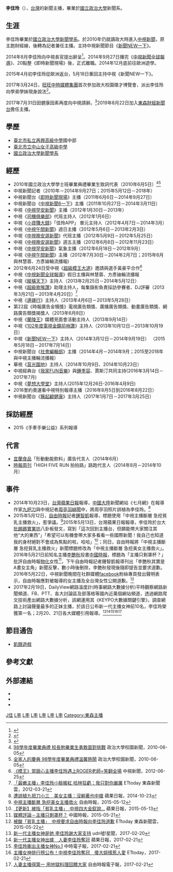 {{Otheruses|李佳玲}}
{{多個問題|
{{overly detailed|time=2016-08-01T01:18:20+00:00}}
{{trivia|time=2016-08-01T01:18:20+00:00}}
{{blpdispute|time=2016-07-31T12:25:41+00:00}}
}}
{{主播資訊
| 主播頭銜     = [[東森財經新聞台|東森財經新聞台]]主播
| 主播姓名     = 李佳玲
| 主播英文名字 = Eva Lee
| 主播出生日期 = {{birth_date_and_age|1988|6|28}}
| 主播逝世日期 =
| 主播照片檔案 =
| 主播照片尺寸 =
| 主播照片圖說 =
| 綽號         =
| 國籍         = {{ROC}}
| 籍貫         =
| 出生地       = {{ROC|臺北市}}
| 逝世地       =
| 最高學歷     = [[國立政治大學|國立政治大學]]新聞系
| 血型         = 
| 婚姻狀況     = 已婚 <ref>{{cite news|author1=黃保慧|title=中視主播李佳玲 台北婚宴席開56桌|url=http://www.chinatimes.com/realtimenews/20160702004910-260404|accessdate=2016-08-20|agency=時報周刊|date=2016-07-02|archive-url=https://web.archive.org/web/20160822053617/http://www.chinatimes.com/realtimenews/20160702004910-260404|archive-date=2016-08-22|dead-url=no}}</ref>
| 配偶         = 賴正軒 (賴毛) <ref>[http://tiandiren.tw/archives/members/interindustries-20160323-allen 跨產業講師_賴正軒] {{Wayback|url=http://tiandiren.tw/archives/members/interindustries-20160323-allen |date=20160820153718 }} 天地人文創，2016-03-23</ref>
| 官方網站     = http://web.archive.org/web/20170626172132if_/http://www.ctv.com.tw/opencms/data/report/report_0010.html
| 信仰宗教     =
| 備註         =
|}}

'''李佳玲'''（{{bd|1988年|6月28日|catIdx=L李}}），[[台灣|台灣]]的新聞主播，畢業於[[國立政治大學|國立政治大學]]新聞系。

== 生涯 ==
李佳玲畢業於[[國立政治大學新聞學系|國立政治大學新聞學系]]。於2010年仍就讀政大時進入[[中視新聞|中視新聞]]，原主跑財經線，後轉為記者兼任主播。主持中視新聞節目《[[新聞NEW一下|新聞NEW一下]]》。

2014年8月李佳玲向中視長官提出辭呈<ref>{{cite news | author=蕭-{采}-薇 | title=神隱21天！中視「甜心主播」李佳玲驚傳暫別主播台| url=http://www.ettoday.net/news/20140812/388597.htm|publisher=ETtoday 東森新聞雲 | date=2014-08-12 | accessdate=2014-10-01 }}</ref>。2014年9月27日播完《[[中視新聞全球報導|中視新聞全球報導]]》、20點整《即時新聞現場》後，正式離職。2014年12月底前往歐洲遊學。

2015年4月初李佳玲從歐洲返台，5月18日重回主持中視《新聞NEW一下》。

2017年3月24日，[[旺旺中時媒體集團|旺旺中時媒體集團]]首次參加政大校園徵才博覽會，派出李佳玲向學弟學妹現身說法<ref>{{cite news|author=程子威|publisher=中時電子報|title=旺旺中時媒體前進政大博覽會 360度直播超吸睛|url=http://www.chinatimes.com/realtimenews/20170324003489-260405|date=2017-03-24|accessdate=2017-03-25|archive-url=https://web.archive.org/web/20170325095344/http://www.chinatimes.com/realtimenews/20170324003489-260405|archive-date=2017-03-25|dead-url=no}}</ref>。

2017年7月31日因健康因素再度向中視請辭。<ref>{{Cite web |url=http://ent.ltn.com.tw/news/breakingnews/2149118 |title=中視又痛失金釵主播 李佳玲驚傳崩潰就醫 |access-date=2017-08-01 |archive-url=https://web.archive.org/web/20170801074019/http://ent.ltn.com.tw/news/breakingnews/2149118 |archive-date=2017-08-01 |dead-url=no }}</ref>2019年8月22日加入[[東森財經新聞台|東森財經新聞台]]擔任主播。

== 學歷 ==
*[[臺北市私立再興高級中學|臺北市私立再興高級中學]]國中部
*[[臺北市立中山女子高級中學|臺北市立中山女子高級中學]]
*[[國立政治大學新聞學系|國立政治大學新聞學系]]

== 經歷 ==
*2010年國立政治大學學士班畢業典禮畢業生致詞代表（2010年6月5日）<ref>[http://www.nccu.edu.tw/mobile/news_content/50a76cf917881c7fe80007dc 98學年度畢業典禮 校長勉畢業生勇敢面對挑戰]{{Dead link|date=2019年11月 |bot=InternetArchiveBot |fix-attempted=yes }} 政治大學校園新聞，2010-06-05</ref><ref>[http://www.nccu.edu.tw/mobile/news_content/50a76cf917881c7fe80007e4 全家人的慶典 98學年度畢業典禮溫馨熱鬧]{{Dead link|date=2019年11月 |bot=InternetArchiveBot |fix-attempted=yes }} 政治大學校園新聞，2010-06-05</ref>
*中視新聞記者（2010年－2014年9月27日；2015年5月12日－2018年）
*中視新聞台《[[即時新聞現場|即時新聞現場]]》主播（2011年6月6日－2014年9月27日）
*中視新聞台《[[中視新聞6一下|中視新聞6一下]]》主播（2011年10月27日－2014年3月11日）
*中視《[[中視早安新聞_(2000年代)|中視早安新聞]]》主播（2012年1月30日－2013年）
*中視《[[司機俱樂部|司機俱樂部]]》代班主持人（2012年1月6日）
*中視《[[小資賺大錢|小資賺大錢]]》「佳玲APP」 單元主持人（2012年4月7日－2014年3月）
*中視《[[中視午間新聞|中視午間新聞]]》週日主播（2012年5月6日－2013年2月3日）
*中視《[[中視晚安遛新聞|中視晚安遛新聞]]》代班主播（2012年5月9日－2012年5月25日）
*中視《[[中視晚安遛新聞|中視晚安遛新聞]]》週五主播（2012年6月8日－2012年11月23日）
*中視《[[中視早安新聞_(2000年代)|中視早安新聞]]》氣象主播（2012年6月18日－2012年9月）
*中視《[[中視午間新聞|中視午間新聞]]》主播（2012年7月30日－2014年2月7日；2015年6月與林慧蓉、方彥廸輪流播報)
*2012年6月24日受中視《[[超級模王大道|超級模王大道]]》邀請與選手黃豪平合作<ref>[http://www.ctv.com.tw/opencms/data/news/news_4/news_4_1/news_0346.html 《模王》當甜心主播李佳玲遇上ROGER老師=笑翻全場] {{Wayback|url=http://www.ctv.com.tw/opencms/data/news/news_4/news_4_1/news_0346.html |date=20140810041924 }} 中視新聞，2012-06-25</ref>
*中視《[[中視新聞全球報導|中視新聞全球報導]]》假日主播與林慧蓉、方彥廸輪流播報
*中視《[[縱橫天下_(新聞節目)|縱橫天下]]》主持人（2013年2月25日－2014年5月12日）
*中視《[[超級歌喉讚|超級歌喉讚]]》助理主持人，每集錄影負責採訪參賽者、DJ評審（2013年3月21日－2013年4月20日）<ref>[http://www.ettoday.net/news/20130321/178966.htm 「最嫩主播」李佳玲小臉脹紅 哈林狂虧：我只對你嚴厲] {{Wayback|url=http://www.ettoday.net/news/20130321/178966.htm |date=20130324005133 }} ETtoday 東森新聞雲，2012-03-21</ref>
*中視《[[邊疆行|邊疆行]]》主持人（2013年4月6日－2013年5月28日）
*第22屆《時報廣告金犢獎》電視廣告類獎、廣播廣告類獎、動畫廣告類獎、網路廣告類獎揭獎人（2013年6月8日）
*中視《[[蘭陵王_(電視劇)|蘭陵王]]》媒體見面會活動主持人（2013年9月14日）
*中視《[[102年度電視金鐘前哨讚|102年度電視金鐘前哨讚]]》主持人（2013年10月12日－2013年10月19日）
*中視《[[新聞NEW一下|新聞NEW一下]]》主持人（2014年3月12日－2014年9月19日） （2015年5月18日－2017年7月14日）
*中視新聞台《[[社會編輯部|社會編輯部]]》主播（2014年4月－2014年9月；2015至2018年與中視主播輪流播報）
*華視《[[莒光園地|莒光園地]]》主持人（2014年10月9日、2014年10月23日）
*中視經典台《[[我家FUN音樂|我家FUN音樂]]》與[[鍾季容|鍾季容]]、賈斯汀共同主持(2016年3月14日－2017年7月)
*中視《[[夢想大學堂|夢想大學堂]]》主持人(2015年12月26日-2016年4月9日)
*2016里約奧運看中視特別報導主播（2016年8月5日到2016年8月22日）
*中視新聞台《[[醫起顧健康|醫起顧健康]]》主持人（2017年1月7日－2017年3月25日）

== 採訪經歷 ==
*2015《手牽手樂公益》系列報導

== 代言 ==
*[[宜蘭食品|宜蘭食品]]「形動動能飲料」廣告代言人（2014年6月）
*[[時報周刊|時報周刊]]「HIGH FIVE RUN 拍拍路」路跑代言人（2014年8月－2014年10月）

== 事件 ==
* 2014年10月23日，[[台灣蘋果日報|台灣蘋果日報]]報導，[[中國大陸|中國大陸]]新聞網站《七月網》在報導作家[[九把刀|九把刀]]與中視記者[[周亭羽|周亭羽]][[緋聞|緋聞]]中，將周亭羽照片誤植為李佳玲。<ref>[http://www.appledaily.com.tw/realtimenews/article/entertainment/20141023/493209/ 遭誤植九把刀小三　美女主播：沒躺著也中槍] {{Wayback|url=http://www.appledaily.com.tw/realtimenews/article/entertainment/20141023/493209/ |date=20160814102101 }} 蘋果日報，2014-10-23</ref>
* 2015年5月12日，[[自由時報|自由時報]]記者[[鍾智凱|鍾智凱]]報導，標題使用「中視主播斷層 急挖貧乳主播救火」，惹爭議。<ref>[http://ent.ltn.com.tw/news/breakingnews/1315018 中視主播斷層 急挖美女主播救火] {{Wayback|url=http://ent.ltn.com.tw/news/breakingnews/1315018 |date=20160819132006 }} 自由時報，2015-05-12</ref>2015年5月13日，台灣蘋果日報報導，李佳玲於台大[[批踢踢實業坊|批踢踢實業坊]]八卦板發文，寫到「這次回到主播台，但願能帶大家關注其他“大的東西”」「希望可以有機會帶大家多看看一些國際新聞！我自己也知道我的身材絕對不會成為焦點的啦，哈哈」<ref>[http://www.appledaily.com.tw/realtimenews/article/entertainment/20150513/609223/ 【更新】被指「貧乳主播」　中視四大金釵說…] {{Wayback|url=http://www.appledaily.com.tw/realtimenews/article/entertainment/20150513/609223/ |date=20160814202318 }} 蘋果日報，2015-05-13</ref>；同日，自由時報將「中視主播斷層 急挖貧乳主播救火」新聞標題修改為「中視主播斷層 急挖美女主播救火」。2016年5月21日前知名主播[[李艷秋|李艷秋]]投書[[中國時報|中國時報]]，標題為「主播只剩罩杯？」批評自由時報[[物化|物化]]女性<ref>[http://www.chinatimes.com/newspapers/20150521000519-260109 媒體評論－主播只剩罩杯？] {{Wayback|url=http://www.chinatimes.com/newspapers/20150521000519-260109 |date=20160822072222 }} 中國時報，2015-05-21</ref>，下午自由時報記者鍾智凱報導刊出「李艷秋其實是A書女主角」新聞反擊，數小時後刪除，李艷秋發現後隨即提告並要求道歉。2016年5月22日，中視新聞晚間在社群媒體[[facebook|facebook]]粉絲專頁發出聲明表示，自由時報應對被報導的女主播及全台灣女性公開道歉。<ref>[http://star.ettoday.net/news/510601 被酸「貧乳主播」　中視要求自由時報向李佳玲道歉] {{Wayback|url=http://star.ettoday.net/news/510601 |date=20160820060050 }} ETtoday 東森新聞雲，2015-05-22</ref>
* 2017年2月19日，DailyView網路溫度計(時事網路大數據分析)平時觀察網路新聞頻道、FB、PTT、各大討論區及部落格等國內近萬個網站頻道，透過網路爬文技術產出網路大數據分析，該網運用其《KEYPO大數據關鍵引擎》，調查網路上討論聲量最多的正妹主播，於該日公布新一代主播女神前10名，李佳玲榮獲第一名；2月20、21日各大媒體引用報導。<ref>[https://stars.udn.com/star/story/10091/2297793 新一代主播女神是她 李佳玲謝大家支持] {{Wayback|url=https://stars.udn.com/star/story/10091/2297793 |date=20170222232300 }} udn噓!星聞，2017-02-20</ref><ref>[http://www.appledaily.com.tw/realtimenews/article/new/20170221/1061233/ 新一代主播女神出爐　人妻李佳玲奪冠] {{Wayback|url=http://www.appledaily.com.tw/realtimenews/article/new/20170221/1061233/ |date=20170313131027 }} 蘋果日報，2017-02-21</ref><ref>[http://www.chinatimes.com/newspapers/20170222000669-260112 李佳玲衝出主播女神No.1] {{Wayback|url=http://www.chinatimes.com/newspapers/20170222000669-260112 |date=20170313130642 }} 中時電子報，2017-02-21</ref><ref>[http://star.ettoday.net/news/870985 主播女神排行榜公布！中視李佳玲奪冠　傻大姐樣惹人愛] {{Wayback|url=http://star.ettoday.net/news/870985 |date=20170313131822 }} ETtoday，2017-02-21</ref><ref>[http://ent.ltn.com.tw/news/breakingnews/1982472 人妻主播得第一 用地獄料理回饋大家] {{Wayback|url=http://ent.ltn.com.tw/news/breakingnews/1982472 |date=20170313213815 }} 自由時報電子報，2017-02-21</ref>

==節目通告==
*[[飢餓遊戲_(電視節目)|飢餓遊戲]]

==參考文獻==
<div class="references-small">
<references></references>
</div>

== 外部連結 ==
*{{Facebook|chiablog}}
*{{Sinaweibo|3299088590|李佳玲Eva}}
*{{instagram|chia0628|李佳玲}}
{{DEFAULTSORT:L李}}
[[Category:李姓|J佳]]
[[Category:台北市人|L李]]
[[Category:國立政治大學校友|L李]]
[[Category:台灣女性記者|L李]]
[[Category:台灣電視主播|L李]]
[[Category:台灣新聞節目主持人|L李]]
[[Category:中視主播|L李]]
[[Category:東森主播|Category:東森主播]]